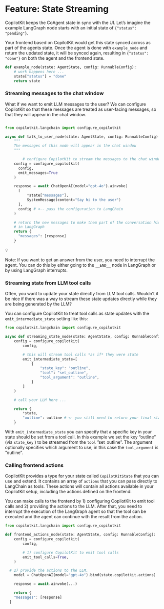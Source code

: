 # Feature: State Streaming

CopilotKit keeps the CoAgent state in sync with the UI. Let’s imagine the example LangGraph node
starts with an initial state of `{"status": "pending"}`.

Your frontend based on CopilotKit would get this state synced across as part of the agents state.
Once the agent is done with `example_node` and return the updated state, it will be synced again,
resulting in `{"status": "done"}` on both the agent and the frontend state.

```python
def example_node(state: AgentState, config: RunnableConfig):
	# work happens here ...
	state["status"] = "done"
	return state
```

### Streaming messages to the chat window

What if we want to emit LLM messages to the user? We can configure CopilotKit so that these messages are treated as user-facing messages, so that they will appear in the chat window.

```python

from copilotkit.langchain import configure_copilotkit

async def talk_to_user_node(state: AgentState, config: RunnableConfig):
    """
    The messages of this node will appear in the chat window
    """

		# configure CopilotKit to stream the messages to the chat window
    config = configure_copilotkit(
      config,
      emit_messages=True
    )

    response = await ChatOpenAI(model="gpt-4o").ainvoke(
      [
	      *state["messages"],
	      SystemMessage(content="Say hi to the user")
      ],
      config # <-- pass the configuration to LangChain
    )

    # return the new messages to make them part of the conversation history
    # in LangGraph
    return {
      "messages": [response]
    }
```

<aside>
💡

Note: If you want to get an answer from the user, you need to interrupt the agent. You can do this by either going to the `__END__` node in LangGraph or by using LangGraph interrupts.

</aside>

### Streaming state from LLM tool calls

Often, you want to update your state directly from LLM tool calls. Wouldn’t it be nice if there was a way to stream these state updates directly while they are being generated by the LLM?

You can configure CopilotKit to treat tool calls as state updates with the `emit_intermediate_state` setting like this:

```python
from copilotkit.langchain import configure_copilotkit

async def streaming_state_node(state: AgentState, config: RunnableConfig):
	config = configure_copilotkit(
	    config,

	    # this will stream tool calls *as if* they were state
	    emit_intermediate_state=[
		    {
			    "state_key": "outline",
			    "tool": "set_outline",
			    "tool_argument": "outline",
		    }
	    ]
	)

	# call your LLM here ...

	return {
		*state,
		"outline": outline # <- you still need to return your final state
	}
```

With `emit_intermediate_state` you can specify that a specific key in your state should be set from a tool call. In this example we set the key “outline” (via `state_key` ) to be streamed from the `tool` ”set_outline”. The argument optionally specifies which argument to use, in this case the `tool_argument` is “outline”.

### Calling frontend actions

CopilotKit provides a type for your state called `CopilotKitState` that you can use and extend. It contains an array of `actions` that you can pass directly to LangChain as tools. These actions will contain all actions available in your CopilotKit setup, including the actions defined on the frontend.

You can make calls to the frontend by 1) configuring CopilotKit to emit tool calls and 2) providing the actions to the LLM. After that, you need to interrupt the execution of the LangGraph agent so that the tool can be executed and the agent can continue with the result from the action.

```python
from copilotkit.langchain import configure_copilotkit

def frontend_actions_node(state: AgentState, config: RunnableConfig):
	config = configure_copilotkit(
	    config,

	    # 1) configure CopilotKit to emit tool calls
	    emit_tool_calls=True,
	)

  # 2) provide the actions to the LLM.
	model = ChatOpenAI(model="gpt-4o").bind(state.copilotkit.actions)

	response = await.ainvoke(...)

	return {
    "messages": [response]
  }
```
